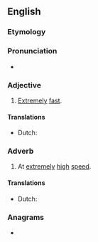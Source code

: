 ==English==

===Etymology===
{{prefix|en|super|fast}}

===Pronunciation===
* {{IPA|/ˈsupɚˌfæst/|lang=en}}

===Adjective===
{{en-adj|-}}

# [[extremely|Extremely]] [[fast]].

====Translations====
{{trans-top|extremely fast}}
* Dutch: {{t+|nl|razendsnel}}
{{trans-mid}}
{{trans-bottom}}

===Adverb===
{{en-adv|-}}

# At [[extremely]] [[high]] [[speed]].

====Translations====
{{trans-top|at extremely high speed}}
* Dutch: {{t+|nl|razendsnel}}
{{trans-mid}}
{{trans-bottom}}

===Anagrams===
* {{anagrams|en|a=aefprsstu|superfats}}